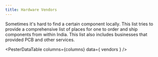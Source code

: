 ```yaml
---
title: Hardware Vendors
---
```


Sometimes it's hard to find a certain component locally. This list tries to provide a comprehensive list of places for one to order and ship components from within India. This list also includes businesses that provided PCB and other services.



<PesterDataTable
  columns={columns}
  data={ vendors }
/>

